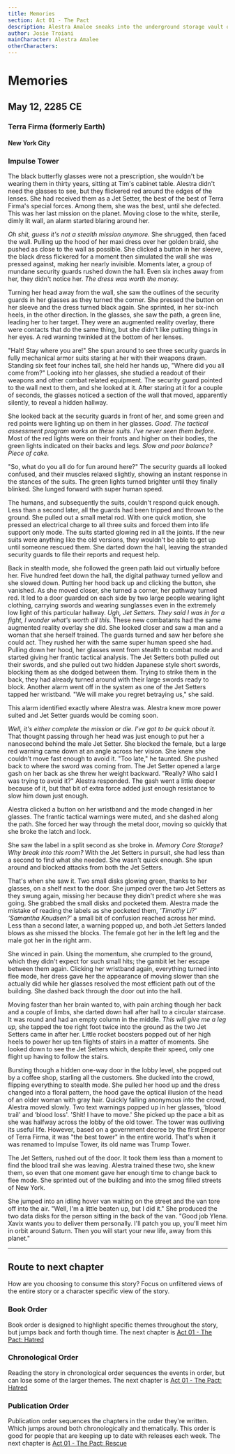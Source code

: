 ```yaml
---
title: Memories
section: Act 01 - The Pact
description: Alestra Amalee sneaks into the underground storage vault of Terra Firma's Empire to steal her way to a new life.
author: Josie Troiani
mainCharacter: Alestra Amalee
otherCharacters:
---
```


# Memories

## May 12, 2285 CE

### Terra Firma (formerly Earth)

#### New York City

### Impulse Tower

The black butterfly glasses were not a prescription, she wouldn't be wearing them in thirty years, sitting at Tim's cabinet table. Alestra didn't need the glasses to see, but they flickered red around the edges of the lenses. She had received them as a Jet Setter, the best of the best of Terra Firma's special forces. Among them, she was the best, until she defected. This was her last mission on the planet. Moving close to the white, sterile, dimly lit wall, an alarm started blaring around her.

*Oh shit, guess it's not a stealth mission anymore.* She shrugged, then faced the wall. Pulling up the hood of her maxi dress over her golden braid, she pushed as close to the wall as possible. She clicked a button in her sleeve, the black dress flickered for a moment then simulated the wall she was pressed against, making her nearly invisible. Moments later, a group of mundane security guards rushed down the hall. Even six inches away from her, they didn't notice her. *The dress was worth the money.*

Turning her head away from the wall, she saw the outlines of the security guards in her glasses as they turned the corner. She pressed the button on her sleeve and the dress turned black again. She sprinted, in her six-inch heels, in the other direction. In the glasses, she saw the path, a green line, leading her to her target. They were an augmented reality overlay, there were contacts that do the same thing, but she didn't like putting things in her eyes. A red warning twinkled at the bottom of her lenses.

"Halt! Stay where you are!" She spun around to see three security guards in fully mechanical armor suits staring at her with their weapons drawn. Standing six feet four inches tall, she held her hands up, "Where did you all come from?" Looking into her glasses, she studied a readout of their weapons and other combat related equipment. The security guard pointed to the wall next to them, and she looked at it. After staring at it for a couple of seconds, the glasses noticed a section of the wall that moved, apparently silently, to reveal a hidden hallway.

She looked back at the security guards in front of her, and some green and red points were lighting up on them in her glasses. *Good. The tactical assessment program works on these suits. I've never seen them before.* Most of the red lights were on their fronts and higher on their bodies, the green lights indicated on their backs and legs. *Slow and poor balance? Piece of cake.*

"So, what do you all do for fun around here?" The security guards all looked confused, and their muscles relaxed slightly, showing an instant response in the stances of the suits. The green lights turned brighter until they finally blinked. She lunged forward with super human speed.

The humans, and subsequently the suits, couldn't respond quick enough. Less than a second later, all the guards had been tripped and thrown to the ground. She pulled out a small metal rod. With one quick motion, she pressed an electrical charge to all three suits and forced them into life support only mode. The suits started glowing red in all the joints. If the new suits were anything like the old versions, they wouldn't be able to get up until someone rescued them. She darted down the hall, leaving the stranded security guards to file their reports and request help.

Back in stealth mode, she followed the green path laid out virtually before her. Five hundred feet down the hall, the digital pathway turned yellow and she slowed down. Putting her hood back up and clicking the button, she vanished. As she moved closer, she turned a corner, her pathway turned red. It led to a door guarded on each side by two large people wearing light clothing, carrying swords and wearing sunglasses even in the extremely low light of this particular hallway. *Ugh, Jet Setters. They said I was in for a fight, I wonder what's worth all this.* These new combatants had the same augmented reality overlay she did. She looked closer and saw a man and a woman that she herself trained. The guards turned and saw her before she could act. They rushed her with the same super human speed she had. Pulling down her hood, her glasses went from stealth to combat mode and started giving her frantic tactical analysis. The Jet Setters both pulled out their swords, and she pulled out two hidden Japanese style short swords, blocking them as she dodged between them. Trying to strike them in the back, they had already turned around with their large swords ready to block. Another alarm went off in the system as one of the Jet Setters tapped her wristband. "We will make you regret betraying us," she said.

This alarm identified exactly where Alestra was. Alestra knew more power suited and Jet Setter guards would be coming soon.

*Well, it's either complete the mission or die. I've got to be quick about it.* That thought passing through her head was just enough to put her a nanosecond behind the male Jet Setter. She blocked the female, but a large red warning came down at an angle across her vision. She knew she couldn't move fast enough to avoid it. "Too late," he taunted. She pushed back to where the sword was coming from. The Jet Setter opened a large gash on her back as she threw her weight backward. "Really? Who said I was trying to avoid it?" Alestra responded. The gash went a little deeper because of it, but that bit of extra force added just enough resistance to slow him down just enough.

Alestra clicked a button on her wristband and the mode changed in her glasses. The frantic tactical warnings were muted, and she dashed along the path. She forced her way through the metal door, moving so quickly that she broke the latch and lock.

She saw the label in a split second as she broke in. *Memory Core Storage? Why break into this room?* With the Jet Setters in pursuit, she had less than a second to find what she needed. She wasn't quick enough. She spun around and blocked attacks from both the Jet Setters.

That's when she saw it. Two small disks glowing green, thanks to her glasses, on a shelf next to the door. She jumped over the two Jet Setters as they swung again, missing her because they didn't predict where she was going. She grabbed the small disks and pocketed them. Alestra made the mistake of reading the labels as she pocketed them, *'Timothy Li?' ‘Samantha Knudsen?'* a small bit of confusion reached across her mind. Less than a second later, a warning popped up, and both Jet Setters landed blows as she missed the blocks. The female got her in the left leg and the male got her in the right arm.

She winced in pain. Using the momentum, she crumpled to the ground, which they didn't expect for such small hits; the gambit let her escape between them again. Clicking her wristband again, everything turned into flee mode, her dress gave her the appearance of moving slower than she actually did while her glasses resolved the most efficient path out of the building. She dashed back through the door out into the hall.

Moving faster than her brain wanted to, with pain arching though her back and a couple of limbs, she darted down hall after hall to a circular staircase. It was round and had an empty column in the middle. *This will give me a leg up,* she tapped the toe right foot twice into the ground as the two Jet Setters came in after her. Little rocket boosters popped out of her high heels to power her up ten flights of stairs in a matter of moments. She looked down to see the Jet Setters which, despite their speed, only one flight up having to follow the stairs.

Bursting though a hidden one-way door in the lobby level, she popped out by a coffee shop, starling all the customers. She ducked into the crowd, flipping everything to stealth mode. She pulled her hood up and the dress changed into a floral pattern, the hood gave the optical illusion of the head of an older woman with gray hair. Quickly falling anonymous into the crowd, Alestra moved slowly. Two text warnings popped up in her glasses, ‘blood trail' and ‘blood loss'. 'Shit! I have to move.' She picked up the pace a bit as she was halfway across the lobby of the old tower. The tower was outliving its useful life. However, based on a government decree by the first Emperor of Terra Firma, it was "the best tower" in the entire world. That's when it was renamed to Impulse Tower, its old name was Trump Tower.

The Jet Setters, rushed out of the door. It took them less than a moment to find the blood trail she was leaving. Alestra trained these two, she knew them, so even that one moment gave her enough time to change back to flee mode. She sprinted out of the building and into the smog filled streets of New York.

She jumped into an idling hover van waiting on the street and the van tore off into the air. "Well, I'm a little beaten up, but I did it." She produced the two data disks for the person sitting in the back of the van. "Good job Ylena. Xavix wants you to deliver them personally. I'll patch you up, you'll meet him in orbit around Saturn. Then you will start your new life, away from this planet."

---

## Route to next chapter

How are you choosing to consume this story?
Focus on unfiltered views of the entire story or a character specific view of the story.

### Book Order

Book order is designed to highlight specific themes throughout the story, but jumps back and forth though time.
<Callout type="info" emoji="️📖">
    The next chapter is [Act 01 - The Pact: Hatred](./hatred.mdx)
</Callout>

### Chronological Order

Reading the story in chronological order sequences the events in order, but can lose some of the larger themes.
<Callout type="info" emoji="️🕰️">
    The next chapter is [Act 01 - The Pact: Hatred](./hatred.mdx)
</Callout>

### Publication Order

Publication order sequences the chapters in the order they're written. Which jumps around both chronologically and thematically. This order is good for people that are keeping up to date with releases each week.
<Callout type="info" emoji="️✍️">
    The next chapter is [Act 01 - The Pact: Rescue](./rescue.mdx)
</Callout>
